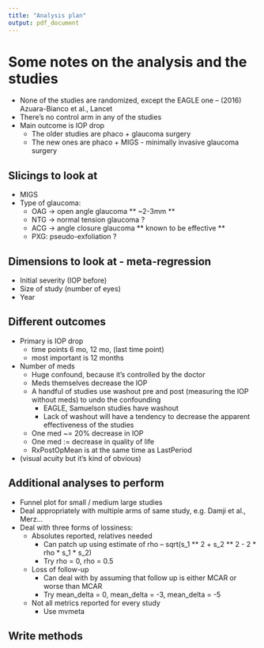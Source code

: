 ```yaml
---
title: "Analysis plan"
output: pdf_document
---
```


# Some notes on the analysis and the studies
  * None of the studies are randomized, except the EAGLE one -- (2016) Azuara-Bianco et al., Lancet
  * There's no control arm in any of the studies
  * Main outcome is IOP drop
    * The older studies are phaco + glaucoma surgery
    * The new ones are phaco + MIGS - minimally invasive glaucoma surgery

## Slicings to look at
  * MIGS
  * Type of glaucoma:
    * OAG -> open angle glaucoma  ** ~2-3mm **
    * NTG -> normal tension glaucoma ?
    * ACG -> angle closure glaucoma  ** known to be effective **
    * PXG: pseudo-exfoliation ?

## Dimensions to look at - meta-regression
  * Initial severity (IOP before)
  * Size of study (number of eyes)
  * Year
  
## Different outcomes
  * Primary is IOP drop
    * time points 6 mo, 12 mo, (last time point)  
    * most important is 12 months
  * Number of meds
    * Huge confound, because it's controlled by the doctor
    * Meds themselves decrease the IOP
    * A handful of studies use washout pre and post (measuring the IOP without meds) to undo the confounding
        * EAGLE, Samuelson studies have washout
        * Lack of washout will have a tendency to decrease the apparent effectiveness of the studies
    * One med ~= 20% decrease in IOP
    * One med := decrease in quality of life
    * RxPostOpMean is at the same time as LastPeriod
  * (visual acuity but it's kind of obvious)
  
## Additional analyses to perform

  * Funnel plot for small / medium large studies
  * Deal appropriately with multiple arms of same study, e.g. Damji et al., Merz...
  * Deal with three forms of lossiness:
    * Absolutes reported, relatives needed
      * Can patch up using estimate of rho -- sqrt(s_1 ** 2 + s_2 ** 2 - 2 * rho * s_1 * s_2)
      * Try rho = 0, rho = 0.5
    * Loss of follow-up
      * Can deal with by assuming that follow up is either MCAR or worse than MCAR
      * Try mean_delta = 0, mean_delta = -3, mean_delta = -5
    * Not all metrics reported for every study
      * Use mvmeta
      
## Write methods